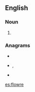 ==English==

===Noun===
{{en-noun}}

# {{obsolete spelling of|flower|lang=en}}

===Anagrams===
* {{l|en|flower}}
* {{l|en|fowler}}, {{l|en|Fowler}}
* {{l|en|reflow}}

[[es:flowre]]